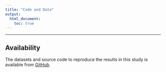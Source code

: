 ```yaml
---
title: "Code and Data"
output:
  html_document:
    toc: true
---
```

***

## Availability
The datasets and source code to reproduce the results in this study is available from [GitHub](https://github.com/JiantaoShi/LungMR).
